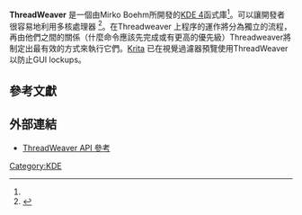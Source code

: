 {{NoteTA|G1=IT|G2=FL}}
{{Infobox Software
| name                   = ThreadWeaver
| developer              = Mirko Boehm
| latest release version =
| latest release date    = 
| operating system       = [[Linux|Linux]]、其他[[Unix|Unix]]和Unix-like系統
| genre                  = 多線程庫
| license                = [[LGPL|LGPL]]
| website                = 
}}

'''ThreadWeaver''' 是一個由Mirko Boehm所開發的[[KDE_4|KDE 4]]函式庫<ref name = CNET/>。可以讓開發者很容易地利用多核處理器 <ref name = CNET>{{cite news | url = http://www.zdnetasia.com/news/software/0,39044164,62036534,00.htm | title = KDE4 offers new glitzy look | first = Stephen | last = Shankland | work = CNET News | date = 2008-01-14 | access-date = 2010-06-11 | archive-url = https://web.archive.org/web/20080706173813/http://www.zdnetasia.com/news/software/0,39044164,62036534,00.htm | archive-date = 2008-07-06 | dead-url = yes }}</ref>。在Threadweaver 上程序的運作將分為獨立的流程，再由他們之間的關係（什麼命令應該先完成或有更高的優先級）Threadweaver將制定出最有效的方式來執行它們。[[Krita|Krita]] 已在視覺過濾器預覽使用ThreadWeaver以防止GUI lockups。

== 參考文獻 ==
<references/>

== 外部連結 ==
*[http://api.kde.org/4.x-api/kdelibs-apidocs/threadweaver/html/index.html ThreadWeaver API 參考]{{Wayback|url=http://api.kde.org/4.x-api/kdelibs-apidocs/threadweaver/html/index.html |date=20110123112011 }}

{{KDE}}

[[Category:KDE|Category:KDE]]